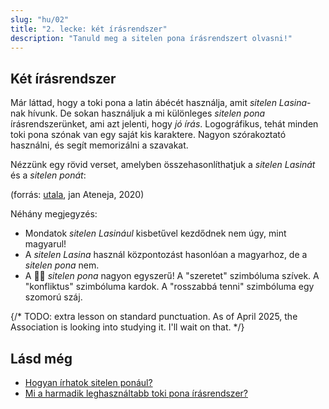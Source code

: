 ```yaml
---
slug: "hu/02"
title: "2. lecke: két írásrendszer"
description: "Tanuld meg a sitelen pona írásrendszert olvasni!"
---
```



## Két írásrendszer

Már láttad, hogy a toki pona a latin ábécét használja, amit _sitelen Lasina_-nak hívunk. De sokan használjuk a mi különleges _sitelen pona_ írásrendszerünket, ami azt jelenti, hogy _jó írás_. Logográfikus, tehát minden toki pona szónak van egy saját kis karaktere. Nagyon szórakoztató használni, és segít memorizálni a szavakat.

Nézzünk egy rövid verset, amelyben összehasonlíthatjuk a _sitelen Lasinát_ és a _sitelen ponát_:

<Tabbed id="1">
  <Row sl="sina olin e utala." m="Szereted a konfliktusokat." />
  <Row sl="taso sina sona ala:" m="De nem érted," />
  <Row sl="utala li ike e sina." m="Hogy ez rosszabbá tesz téged." />
</Tabbed>

(forrás: [utala](https://utala.pona.la/toki-musi-lili/#utala), jan Ateneja, 2020)  

Néhány megjegyzés:

- Mondatok _sitelen Lasinául_ kisbetűvel kezdődnek nem úgy, mint magyarul!
- A _sitelen Lasina_ használ központozást hasonlóan a magyarhoz, de a _sitelen pona_ nem.
- A 󱥠󱥔 _sitelen pona_ nagyon egyszerű! A "szeretet" szimbóluma szívek. A "konfliktus" szimbóluma kardok. A "rosszabbá tenni" szimbóluma egy szomorú száj.

{/* TODO: extra lesson on standard punctuation. As of April 2025, the Association is looking into studying it. I'll wait on that. */}

## Lásd még
* [Hogyan írhatok sitelen ponául?](/hu/fonts/)
* [Mi a harmadik leghasználtabb toki pona írásrendszer?](/hu/sitelen-sitelen/)

